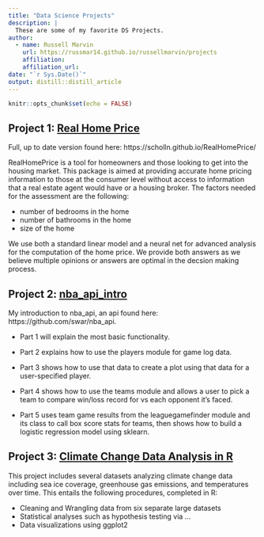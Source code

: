 ```yaml
---
title: "Data Science Projects"
description: |
  These are some of my favorite DS Projects.
author:
  - name: Russell Marvin 
    url: https://russmar14.github.io/russellmarvin/projects
    affiliation: 
    affiliation_url: 
date: "`r Sys.Date()`"
output: distill::distill_article
---
```


```r
knitr::opts_chunk$set(echo = FALSE)
```


## Project 1: [Real Home Price](https://github.com/Russmar14/RealHomePrice)
Full, up to date version found here: https://scholln.github.io/RealHomePrice/

RealHomePrice is a tool for homeowners and those looking to get into the housing market. This package is aimed at providing accurate home pricing information to those at the consumer level without access to information that a real estate agent would have or a housing broker. The factors needed for the assessment are the following:

* number of bedrooms in the home
* number of bathrooms in the home
* size of the home

We use both a standard linear model and a neural net for advanced analysis for the computation of the home price. We provide both answers as we believe multiple opinions or answers are optimal in the decsion making process. 

## Project 2: [nba_api_intro](https://github.com/Russmar14/nba_api_intro)

My introduction to nba_api, an api found here: https://github.com/swar/nba_api.

* Part 1 will explain the most basic functionality.

* Part 2 explains how to use the  players module for game log data.

* Part 3 shows how to use that data to create a plot using that data for a user-specified player. 

* Part 4 shows how to use the teams module and allows a user to pick a team to compare win/loss record for vs each opponent it's faced. 

* Part 5 uses team game results from the leaguegamefinder module and its class to call box score stats for teams, then shows how to build a logistic regression model using sklearn.

## Project 3: [Climate Change Data Analysis in R](https://github.com/Russmar14/STA-518-Climate-Change-Project)

This project includes several datasets analyzing climate change data including sea ice coverage, greenhouse gas emissions, and temperatures over time. This entails the following procedures, completed in R:

* Cleaning and Wrangling data from six separate large datasets
* Statistical analyses such as hypothesis testing via ...
* Data visualizations using ggplot2





